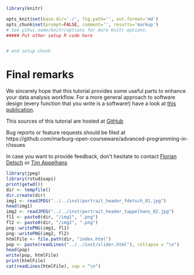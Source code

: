 ```r
library(knitr)

opts_knit$set(base.dir='./', fig.path='', out.format='md')
opts_chunk$set(prompt=FALSE, comment='', results='markup')
# See yihui.name/knitr/options for more Knitr options.
##### Put other setup R code here


# end setup chunk
```
# Final remarks

We sincerely hope that this tutorial provides some useful parts to enhance your data analysis workflow. For a more general approach to software design (every function that you write is a software!) have a look at [this publication](http://www.plosbiology.org/article/fetchObject.action?uri=info:doi/10.1371/journal.pbio.1001745&representation=PDF).

This sources of this tutorial are hosted at [GitHub](https://github.com/marburg-open-courseware/advanced-programming-in-r)

Bug reports or feature requests should be filed at https://github.com/marburg-open-courseware/advanced-programming-in-r/issues

In case you want to provide feedback, don't hesitate to contact [Florian Detsch](http://umweltinformatik-marburg.de/mitarbeiterinnen-und-mitarbeiter/florian-detsch/) or 
[Tim Appelhans](http://umweltinformatik-marburg.de/mitarbeiterinnen-und-mitarbeiter/tim-appelhans/)


```r
library(jpeg)
library(rstudioapi)
print(getwd())
dir <- tempfile()
dir.create(dir)
img1 <- readJPEG("../../inst/portrait_header_fdetsch_01.jpg")
head(img1)
img2 <- readJPEG("../../inst/portrait_header_tappelhans_02.jpg")
fl1 <- paste0(dir, "/img1", ".png")
fl2 <- paste0(dir, "/img2", ".png")
png::writePNG(img1, fl1)
png::writePNG(img2, fl2)
htmlFile <- file.path(dir, "index.html")
pop <- paste(readLines("../../inst/slider.html"), collapse = "\n")
head(pop)
write(pop, htmlFile)
print(htmlFile)
cat(readLines(htmlFile), sep = "\n")
```

